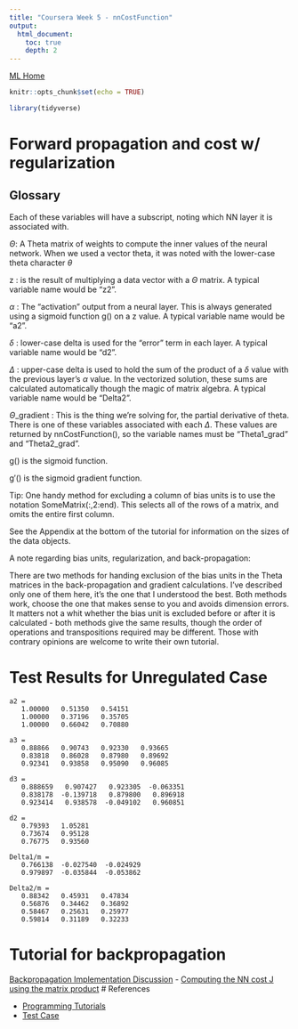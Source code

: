 ```yaml
---
title: "Coursera Week 5 - nnCostFunction"
output:
  html_document:
    toc: true
    depth: 2    
---
```

[ML Home](../index.html)

```r
knitr::opts_chunk$set(echo = TRUE)
```

```r
library(tidyverse)
```

# Forward propagation and cost w/ regularization

## Glossary

Each of these variables will have a subscript, noting which NN layer it is associated with.

$\Theta$: A Theta matrix of weights to compute the inner values of the neural network. When we used a vector theta, it was noted with the lower-case theta character $\theta$

z : is the result of multiplying a data vector with a $\Theta$ matrix. A typical variable name would be "z2".

$\alpha$ : The "activation" output from a neural layer. This is always generated using a sigmoid function g() on a z value. A typical variable name would be "a2".

$\delta$ : lower-case delta is used for the "error" term in each layer.  A typical variable name would be "d2".


$\Delta$ : upper-case delta is used to hold the sum of the product of a $\delta$ value with the previous layer's $\alpha$ value. In the vectorized solution, these sums are calculated automatically though the magic of matrix algebra. A typical variable name would be "Delta2".

$\Theta$_gradient : This is the thing we're solving for, the partial derivative of theta. There is one of these variables associated with each $\Delta$. These values are returned by nnCostFunction(), so the variable names must be "Theta1_grad" and "Theta2_grad".

g() is the sigmoid function.

g′() is the sigmoid gradient function. 

Tip: One handy method for excluding a column of bias units is to use the notation SomeMatrix(:,2:end). This selects all of the rows of a matrix, and omits the entire first column.

See the Appendix at the bottom of the tutorial for information on the sizes of the data objects.

A note regarding bias units, regularization, and back-propagation:

There are two methods for handing exclusion of the bias units in the Theta matrices in the back-propagation and gradient calculations. I've described only one of them here, it's the one that I understood the best. Both methods work, choose the one that makes sense to you and avoids dimension errors. It matters not a whit whether the bias unit is excluded before or after it is calculated - both methods give the same results, though the order of operations and transpositions required may be different. Those with contrary opinions are welcome to write their own tutorial. 

# Test Results for Unregulated Case

```
a2 =
   1.00000   0.51350   0.54151
   1.00000   0.37196   0.35705
   1.00000   0.66042   0.70880

a3 =
   0.88866   0.90743   0.92330   0.93665
   0.83818   0.86028   0.87980   0.89692
   0.92341   0.93858   0.95090   0.96085

d3 =
   0.888659   0.907427   0.923305  -0.063351
   0.838178  -0.139718   0.879800   0.896918
   0.923414   0.938578  -0.049102   0.960851

d2 =
   0.79393   1.05281
   0.73674   0.95128
   0.76775   0.93560

Delta1/m =
   0.766138  -0.027540  -0.024929
   0.979897  -0.035844  -0.053862

Delta2/m =
   0.88342   0.45931   0.47834
   0.56876   0.34462   0.36892
   0.58467   0.25631   0.25977
   0.59814   0.31189   0.32233
```



# Tutorial for backpropagation

[Backpropagation Implementation Discussion](https://www.coursera.org/learn/machine-learning/discussions/all/threads/cfIooMsjEemH9w4Og_zfOg)
- [Computing the NN cost J using the matrix product](https://www.coursera.org/learn/machine-learning/discussions/all/threads/AzIrrO7wEeaV3gonaJwAFA)
# References

- [Programming Tutorials](https://www.coursera.org/learn/machine-learning/discussions/weeks/4/threads/Hfo82qxTEeWjcBKYJq1ZMQ)
- [Test Case](https://www.coursera.org/learn/machine-learning/discussions/weeks/5/threads/uPd5FJqnEeWWpRIGHRsuuw)
